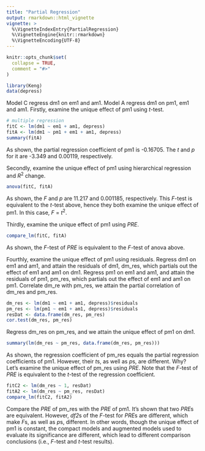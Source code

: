 ```yaml
---
title: "Partial Regression"
output: rmarkdown::html_vignette
vignette: >
  %\VignetteIndexEntry{PartialRegression}
  %\VignetteEngine{knitr::rmarkdown}
  %\VignetteEncoding{UTF-8}
---
```


```r
knitr::opts_chunk$set(
  collapse = TRUE,
  comment = "#>"
)
```

```r
library(Keng)
data(depress)
```

Model C regress dm1 on em1 and am1. Model A regress dm1 on pm1, em1 and am1. Firstly, examine the unique effect of pm1 using *t*-test.

```r
# multiple regression
fitC <- lm(dm1 ~ em1 + am1, depress)
fitA <- lm(dm1 ~ pm1 + em1 + am1, depress)
summary(fitA)
```
As shown, the partial regression coefficient of pm1 is -0.16705. The *t* and *p* for it are -3.349 and 0.00119, respectively.

Secondly, examine the unique effect of pm1 using hierarchical regression and *R*^2^ change.

```r
anova(fitC, fitA)
```
As shown, the *F* and *p* are 11.217 and 0.001185, respectively. This *F*-test is equivalent to the *t*-test above, hence they both examine the unique effect of pm1. In this case, *F* = *t*^2^.

Thirdly, examine the unique effect of pm1 using *PRE*.

```r
compare_lm(fitC, fitA)
```
As shown, the *F*-test of *PRE* is equivalent to the *F*-test of anova above. 

Fourthly, examine the unique effect of pm1 using residuals. Regress dm1 on em1 and am1, and attain the residuals of dm1, dm_res, which partials out the effect of em1 and am1 on dm1. Regress pm1 on em1 and am1, and attain the residuals of pm1, pm_res, which partials out the effect of em1 and am1 on pm1. Correlate dm_re with pm_res, we attain the partial correlation of dm_res and pm_res.

```r
dm_res <- lm(dm1 ~ em1 + am1, depress)$residuals
pm_res <- lm(pm1 ~ em1 + am1, depress)$residuals
resDat <- data.frame(dm_res, pm_res)
cor.test(dm_res, pm_res)
```

Regress dm_res on pm_res, and we attain the unique effect of pm1 on dm1.

```r
summary(lm(dm_res ~ pm_res, data.frame(dm_res, pm_res)))
```

As shown, the regression coefficient of pm_res equals the partial regression coefficients of pm1. However, their *t*s, as well as *p*s, are different. Why? Let's examine the unique effect of pm_res using *PRE*. Note that the *F*-test of *PRE* is equivalent to the *t*-test of the regression coefficient.

```r
fitC2 <- lm(dm_res ~ 1, resDat)
fitA2 <- lm(dm_res ~ pm_res, resDat)
compare_lm(fitC2, fitA2)
```

Compare the *PRE* of pm_res with the *PRE* of pm1. It's shown that two *PRE*s are equivalent. However, *df2*s of the *F*-test for *PRE*s are different, which make *F*s, as well as *p*s, different. In other words, though the unique effect of pm1 is constant, the compact models and augmented models used to evaluate its significance are different, which lead to different comparison conclusions (i.e., *F*-test and *t*-test results).
